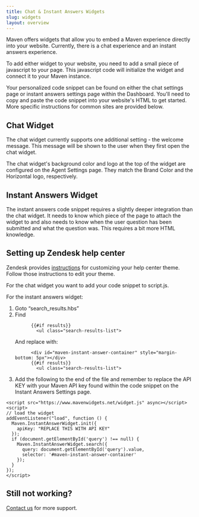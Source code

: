 ```yaml
---
title: Chat & Instant Answers Widgets
slug: widgets
layout: overview
---
```


Maven offers widgets that allow you to embed a Maven experience directly into your website. Currently, 
there is a chat experience and an instant answers experience.

To add either widget to your website, you need to add a small piece of javascript to your page. 
This javascript code will initialize the widget and connect it to your Maven instance.

Your personalized code snippet can be found on either the chat settings page or instant answers settings 
page within the Dashboard. You'll need to copy and paste the code snippet into your website's HTML to get started. 
More specific instructions for common sites are provided below.

## Chat Widget

The chat widget currently supports one additional setting - the welcome message. This message will be
shown to the user when they first open the chat widget. 

The chat widget's background color and logo at the top of the widget are configured on the Agent Settings page.
They match the Brand Color and the Horizontal logo, respectively.

## Instant Answers Widget

The instant answers code snippet requires a slightly deeper integration than the chat widget.
It needs to know which piece of the page to attach the widget to and also needs to know when the user question 
has been submitted and what the question was. This requires a bit more HTML knowledge.

## Setting up Zendesk help center

Zendesk provides [instructions](https://support.zendesk.com/hc/en-us/articles/4408839332250-Customizing-your-help-center-theme#topic_gxl_3qw_n3)
for customizing your help center theme. Follow those instructions to edit your theme.

For the chat widget you want to add your code snippet to script.js.

For the instant answers widget:

1. Goto “search_results.hbs”
2. Find
    ```
          {{#if results}}
            <ul class="search-results-list">
    ``` 
   And replace with:
    ```
          <div id="maven-instant-answer-container" style="margin-bottom: 5px"></div>
          {{#if results}}
            <ul class="search-results-list">
    ```
3. Add the following to the end of the file and remember to replace the API KEY with your Maven API key 
found within the code snippet on the Instant Answers Settings page.
```
<script src="https://www.mavenwidgets.net/widget.js" async></script>
<script>
// load the widget
addEventListener("load", function () {
  Maven.InstantAnswerWidget.init({
    apiKey: "REPLACE THIS WITH API KEY"
  });
  if (document.getElementById('query') !== null) {
    Maven.InstantAnswerWidget.search({
      query: document.getElementById('query').value,
      selector: '#maven-instant-answer-container'
    });
  }
}); 
</script>
```

## Still not working?

[Contact us](https://support.mavenagi.com) for more support.
